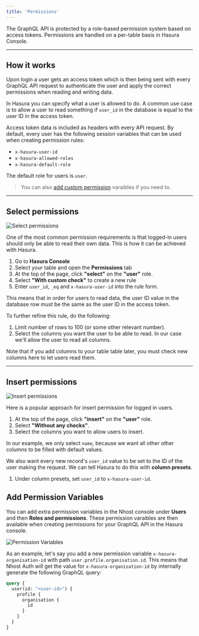 ```yaml
---
title: 'Permissions'
---
```


The GraphQL API is protected by a role-based permission system based on access tokens. Permissions are handled on a per-table basis in Hasura Console.

---

## How it works

Upon login a user gets an access token which is then being sent with every GraphQL API request to authenticate the user and apply the correct permissions when reading and writing data.

In Hasura you can specify what a user is allowed to do. A common use case is to allow a user to read something if `user_id` in the database is equal to the user ID in the access token.

Access token data is included as headers with every API request. By default, every user has the following session variables that can be used when creating permission rules:

- `x-hasura-user-id`
- `x-hasura-allowed-roles`
- `x-hasura-default-role`

The default role for users is `user`.

> You can also [add custom permission](#add-permission-variables) varaibles if you need to.

---

## Select permissions

![Select permissions](/images/platform/permission-select.png)

One of the most common permission requirements is that logged-in users should only be able to read their own data. This is how it can be achieved with Hasura.

1. Go to **Hasura Console**
1. Select your table and open the **Permissions** tab
1. At the top of the page, click **"select"** on the **"user"** role.
1. Select **"With custom check"** to create a new rule
1. Enter `user_id`, `_eq` and `x-hasura-user-id` into the rule form.

This means that in order for users to read data, the user ID value in the database row must be the same as the user ID in the access token.

To further refine this rule, do the following:

1. Limit number of rows to 100 (or some other relevant number).
1. Select the columns you want the user to be able to read. In our case we'll allow the user to read all columns.

Note that if you add columns to your table table later, you must check new columns here to let users read them.

---

## Insert permissions

![Insert permissions](/images/platform/permission-insert.png)

Here is a popular approach for insert permission for logged in users.

1. At the top of the page, click **"insert"** on the **"user"** role.
1. Select **"Without any checks"**.
1. Select the columns you want to allow users to insert.

In our example, we only select `name`, because we want all other other columns to be filled with default values.

We also want every new record's `user_id` value to be set to the ID of the user making the request. We can tell Hasura to do this with **column presets**.

1. Under column presets, set `user_id` to `x-hasura-user-id`.

## Add Permission Variables

You can add extra permission variables in the Nhost console under **Users** and then **Roles and permissions**. These permission varaibles are then available when creating permissions for your GraphQL API in the Hasura console.

![Permission Variables](/images/platform/permission-variables-preview.svg)

As an example, let's say you add a new permission variable `x-hasura-organisation-id` with path `user.profile.organisation.id`. This means that Nhost Auth will get the value for `x-hasura-organisation-id` by internally generate the following GraphQL query:

```graphql
query {
  user(id: "<user-id>") {
    profile {
      organisation {
        id
      }
    }
  }
}
```
